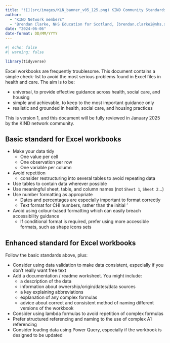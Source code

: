 ---
title: "![](src/images/KLN_banner_v05_125.png) KIND Community Standards: Excel"
author: 
  - "KIND Network members"
  - "Brendan Clarke, NHS Education for Scotland, [brendan.clarke2@nhs.scot](mailto:brendan.clarke2@nhs.scot)"
date: "2024-06-06"
date-format: DD/MM/YYYY
---

```{r}
#| echo: false
#| warning: false

library(tidyverse)

```

Excel workbooks are frequently troublesome. This document contains a simple check-list to avoid the most serious problems found in Excel files in health and care. The aim is to be:

- universal, to provide effective guidance across health, social care, and housing
- simple and achievable, to keep to the most important guidance only
- realistic and grounded in health, social care, and housing practices

This is version 1, and this document will be fully reviewed in January 2025 by the KIND network community.

## Basic standard for Excel workbooks

+ Make your data tidy
  + One value per cell
  + One observation per row
  + One variable per column
+ Avoid repetition
  + consider restructuring into several tables to avoid repeating data
+ Use tables to contain data wherever possible
+ Use meaningful sheet, table, and column names (not `Sheet 1`, `Sheet 2`...)
+ Use number formatting as appropriate
    + Dates and percentages are especially important to format correctly
    + Text format for CHI numbers, rather than the initial '
+ Avoid using colour-based formatting which can easily breach accessibility guidance
  + If conditional format is required, prefer using more accessible formats, such as shape icons sets

## Enhanced standard for Excel workbooks
Follow the basic standards above, plus:

+ Consider using data validation to make data consistent, especially if you don't really want free text
+ Add a documentation / readme worksheet. You might include:
    + a description of the data
    + information about ownership/origin/dates/data sources
    + a key explaining abbreviations
    + explanation of any complex formulas 
    + advice about correct and consistent method of naming different versions of the workbook
+ Consider using lambda formulas to avoid repetition of complex formulas
+ Prefer structured referencing and naming to the use of complex A1 referencing
+ Consider loading data using Power Query, especially if the workbook is designed to be updated

